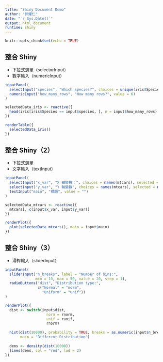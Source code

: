 ```yaml
---
title: "Shiny Document Demo"
author: "郭耀仁"
date: "`r Sys.Date()`"
output: html_document
runtime: shiny
---
```


```r
knitr::opts_chunk$set(echo = TRUE)
```

## 整合 Shiny

- 下拉式選單（selectorInput）
- 數字輸入（numericInput）

```r
inputPanel(
  selectInput("species", "Which species?", choices = unique(iris$Species), selected = unique(iris$Species)[1]),
  numericInput("how_many_rows", "How many rows?", value = 6) 
)

selectedData_iris <- reactive({
  head(iris[iris$Species == input$species, ], n = input$how_many_rows)
})

renderTable({
  selectedData_iris()
})
```

## 整合 Shiny（2）

- 下拉式選單
- 文字輸入（textInput）

```r
inputPanel(
  selectInput("x_var", "X 軸變數：", choices = names(mtcars), selected = names(mtcars)[1]),
  selectInput("y_var", "Y 軸變數", choices = names(mtcars), selected = names(mtcars)[2]),
  textInput("main", "標題", value = "")
)

selectedData_mtcars <- reactive({
  mtcars[, c(input$x_var, input$y_var)]
})

renderPlot({
  plot(selectedData_mtcars(), main = input$main)
})
```

## 整合 Shiny（3）

- 滑桿輸入（sliderInput）

```r
inputPanel(
  sliderInput("n_breaks", label = "Number of bins:",
              min = 10, max = 50, value = 20, step = 1),
  radioButtons("dist", "Distribution type:",
               c("Normal" = "norm",
                 "Uniform" = "unif"))
)

renderPlot({
  dist <- switch(input$dist,
                   norm = rnorm,
                   unif = runif,
                   rnorm)
  
  hist(dist(10000), probability = TRUE, breaks = as.numeric(input$n_breaks),
       main = "Different Distribution")
  
  dens <- density(dist(10000))
  lines(dens, col = "red", lwd = 2)
})
```